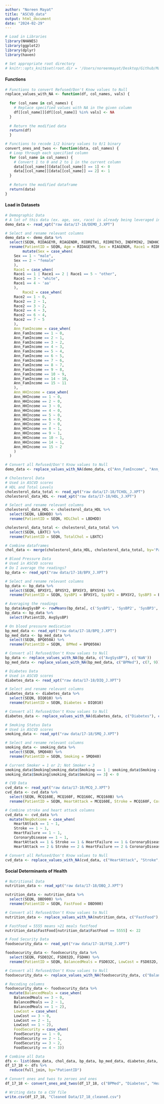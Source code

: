 ```yaml
---
author: "Noreen Mayat" 
title: "ASCVD_data"
output: html_document
date: "2024-02-29"
---
```


```r
# Load in Libraries
library(NHANES)
library(ggplot2)
library(dplyr)
library(haven)

# Set appropriate root directory 
# knitr::opts_knit$set(root.dir = '/Users/noreenmayat/Desktop/Github/Machine-Learning-to-Predict-Cardiovascular-Health-Outcomes/Data Cleaning Files')
```

#### Functions
```r
# Functions to convert Refused/Don't Know values to Null
replace_values_with_NA <- function(df, col_names, vals) {
  
  for (col_name in col_names) {
    # Replace specified values with NA in the given column
    df[[col_name]][df[[col_name]] %in% vals] <- NA
  }
  
  # Return the modified data
  return(df)
  }

# Functions to recode 1/2 binary values to 0/1 binary 
convert_ones_and_twos <- function(data, col_names) {
  # Loop through each specified column
  for (col_name in col_names) {
    # Convert 1 to 0 and 2 to 1 in the current column
    data[[col_name]][data[[col_name]] == 1] <- 0
    data[[col_name]][data[[col_name]] == 2] <- 1
  }
  
  # Return the modified dataframe
  return(data)
}
```


#### Load in Datasets
```r
# Demographic Data 
# A lot of this data (ex. age, sex, race) is already being leveraged in computing current ASCVD scores 
demo_data <- read_xpt("raw data/17-18/DEMO_J.XPT")

# Select and rename relevant columns
demo_data <- demo_data %>% 
  select(SEQN, RIDAGEYR, RIAGENDR, RIDRETH1, RIDRETH3, INDFMIN2, INDHHIN2, INDFMPIR) %>%
  rename(PatientID = SEQN, Age = RIDAGEYR, Sex = RIAGENDR, Race1 = RIDRETH1, Race2 = RIDRETH3, Ann_FamIncome = INDFMIN2, Ann_HHIncome = INDHHIN2, PovertyRatio = INDFMPIR) %>% 
        mutate(Sex = case_when(
    Sex == 1 ~ "male",
    Sex == 2 ~ "female"
    ),
    Race1 = case_when(
    Race1 == 1 | Race1 == 2 | Race1 == 5 ~ "other",
    Race1 == 3 ~ "white",
    Race1 == 4 ~ 'aa'
    ), 
        Race2 = case_when(
    Race2 == 1 ~ 0,
    Race2 == 2 ~ 1,
    Race2 == 3 ~ 2,
    Race2 == 4 ~ 3,
    Race2 == 6 ~ 4,
    Race2 == 7 ~ 5
    ),
    Ann_FamIncome = case_when(
    Ann_FamIncome == 1 ~ 0,
    Ann_FamIncome == 2 ~ 1,
    Ann_FamIncome == 3 ~ 2,
    Ann_FamIncome == 4 ~ 3,
    Ann_FamIncome == 5 ~ 4,
    Ann_FamIncome == 6 ~ 5,
    Ann_FamIncome == 7 ~ 6,
    Ann_FamIncome == 8 ~ 7,
    Ann_FamIncome == 9 ~ 8,
    Ann_FamIncome == 10 ~ 9,
    Ann_FamIncome == 14 ~ 10,
    Ann_FamIncome == 15 ~ 11
    ),
    Ann_HHIncome = case_when(
    Ann_HHIncome == 1 ~ 0,
    Ann_HHIncome == 2 ~ 0,
    Ann_HHIncome == 3 ~ 0,
    Ann_HHIncome == 4 ~ 0,
    Ann_HHIncome == 5 ~ 0,
    Ann_HHIncome == 6 ~ 0,
    Ann_HHIncome == 7 ~ 0,
    Ann_HHIncome == 8 ~ 1,
    Ann_HHIncome == 9 ~ 1,
    Ann_HHIncome == 10 ~ 1,
    Ann_HHIncome == 14 ~ 1,
    Ann_HHIncome == 15 ~ 2
    )
  )

# Convert all Refused/Don't Know values to Null
demo_data <- replace_values_with_NA(demo_data, c("Ann_FamIncome", "Ann_HHIncome"), c(12, 13, 77, 99))
```

```r
# Cholesterol Data
# Used in ASCVD scores
# HDL and Total Levels
cholesterol_data_total <- read_xpt("raw data/17-18/TCHOL_J.XPT")
cholesterol_data_HDL <- read_xpt("raw data/17-18/HDL_J.XPT")

# Select and rename relevant columns
cholesterol_data_HDL <- cholesterol_data_HDL %>% 
  select(SEQN, LBDHDD) %>% 
  rename(PatientID = SEQN, HDLChol = LBDHDD)

cholesterol_data_total <- cholesterol_data_total %>% 
  select(SEQN, LBXTC) %>% 
  rename(PatientID = SEQN, TotalChol = LBXTC)

# Combine dataframes
chol_data <- merge(cholesterol_data_HDL, cholesterol_data_total, by='PatientID')
```

```r
# Blood Pressure Data
# Used in ASCVD scores
# Do I average the readings? 
bp_data <- read_xpt("raw data/17-18/BPX_J.XPT")

# Select and rename relevant columns
bp_data <- bp_data %>% 
  select(SEQN, BPXSY1, BPXSY2, BPXSY3, BPXSY4) %>% 
  rename(PatientID = SEQN, SysBP1 = BPXSY1, SysBP2 = BPXSY2, SysBP3 = BPXSY3, SysBP4 = BPXSY4)

# Averaging the readings 
bp_data$AvgSysBP <- rowMeans(bp_data[, c('SysBP1', 'SysBP2', 'SysBP3', 'SysBP4')], na.rm=TRUE)
bp_data <- bp_data %>% 
  select(PatientID, AvgSysBP)

# On blood pressure medication
bp_med_data <- read_xpt("raw data/17-18/BPQ_J.XPT")
bp_med_data <- bp_med_data %>% 
  select(SEQN, BPQ050A) %>% 
  rename(PatientID = SEQN,  BPMed = BPQ050A)

# Convert all Refused/Don't Know values to Null
bp_data <- replace_values_with_NA(bp_data, c("AvgSysBP"), c('NaN'))
bp_med_data <- replace_values_with_NA(bp_med_data, c("BPMed"), c(7, 9))
```

```r
# Diabetes Data
# Used in ASCVD scores
diabetes_data <- read_xpt("raw data/17-18/DIQ_J.XPT")

# Select and rename relevant columns
diabetes_data <- diabetes_data %>% 
  select(SEQN, DIQ010) %>% 
  rename(PatientID = SEQN, Diabetes = DIQ010)

# Convert all Refused/Don't Know values to Null
diabetes_data <- replace_values_with_NA(diabetes_data, c("Diabetes"), c(3, 7, 9))
```

```r
# Smoking Status Data
# Used in ASCVD scores
smoking_data <- read_xpt("raw data/17-18/SMQ_J.XPT")

# Select and rename relevant columns
smoking_data <- smoking_data %>% 
  select(SEQN, SMQ040) %>% 
  rename(PatientID = SEQN, Smoking = SMQ040)

# Current Smoker = 1 or 2; Not Smoker = 3
smoking_data$Smoking[smoking_data$Smoking == 1 | smoking_data$Smoking == 2] <- 1
smoking_data$Smoking[smoking_data$Smoking == 3] <- 0
```

```r
# CVD Data
cvd_data <- read_xpt("raw data/17-18/MCQ_J.XPT")
cvd_data <- cvd_data %>% 
  select(SEQN, MCQ160E, MCQ160F, MCQ160C, MCQ160B) %>% 
  rename(PatientID = SEQN, HeartAttack = MCQ160E, Stroke = MCQ160F, CoronaryDisease = MCQ160C, HeartFailure = MCQ160B)

# Combine stroke and heart attack columns
cvd_data <- cvd_data %>% 
  mutate(NegOutcome = case_when(
    HeartAttack == 1 ~ 1,
    Stroke == 1 ~ 1,
    HeartFailure == 1 ~ 1,
    CoronaryDisease == 1 ~ 1, 
    HeartAttack == 1 & Stroke == 1 & HeartFailure == 1 & CoronaryDisease == 1 ~ 1,
    HeartAttack == 2 & Stroke == 2 & HeartFailure == 2 & CoronaryDisease == 2 ~ 0))

# Convert all Refused/Don't Know values to Null
cvd_data <- replace_values_with_NA(cvd_data, c("HeartAttack", "Stroke", "CoronaryDisease", "HeartFailure"), c(7, 9))
```

#### Social Determinants of Health
```r
# Nutritional Data
nutrition_data <- read_xpt("raw data/17-18/DBQ_J.XPT")

nutrition_data <- nutrition_data %>% 
  select(SEQN, DBD900) %>% 
  rename(PatientID = SEQN, FastFood = DBD900)

# Convert all Refused/Don't Know values to Null
nutrition_data <- replace_values_with_NA(nutrition_data, c("FastFood"), c(7777, 9999))

# FastFood = 5555 means >21 meals fastfood
nutrition_data$FastFood[nutrition_data$FastFood == 5555] <- 22

# Food Security Data
foodsecurity_data <- read_xpt("raw data/17-18/FSQ_J.XPT")

foodsecurity_data <- foodsecurity_data %>% 
  select(SEQN, FSD032C, FSD032D, FSDHH) %>% 
  rename(PatientID = SEQN, BalancedMeals = FSD032C, LowCost = FSD032D, FoodSecurity = FSDHH)

# Convert all Refused/Don't Know values to Null
foodsecurity_data <- replace_values_with_NA(foodsecurity_data, c("BalancedMeals", "LowCost"), c(7, 9))

# Recoding columns 
foodsecurity_data <- foodsecurity_data %>% 
  mutate(BalancedMeals = case_when(
    BalancedMeals == 3 ~ 0,
    BalancedMeals == 2 ~ 1,
    BalancedMeals == 1 ~ 2),
    LowCost = case_when(
    LowCost == 3 ~ 0,
    LowCost == 2 ~ 1,
    LowCost == 1 ~ 2),
    FoodSecurity = case_when(
    FoodSecurity == 1 ~ 0,
    FoodSecurity == 2 ~ 1,
    FoodSecurity == 3 ~ 2,
    FoodSecurity == 4 ~ 3))
```

```r
# Combine all Data
dfs <- list(demo_data, chol_data, bp_data, bp_med_data, diabetes_data, smoking_data, cvd_data, nutrition_data, foodsecurity_data)
df_17_18 <- dfs %>% 
  reduce(full_join, by="PatientID")

# Convert ones and twos to zeroes and ones
df_17_18 <- convert_ones_and_twos(df_17_18, c("BPMed", "Diabetes", "HeartAttack", "Stroke", "CoronaryDisease", "HeartFailure"))
```

```r
# Writing data to a CSV file
write.csv(df_17_18, "Cleaned Data/17_18_cleaned.csv")
```

